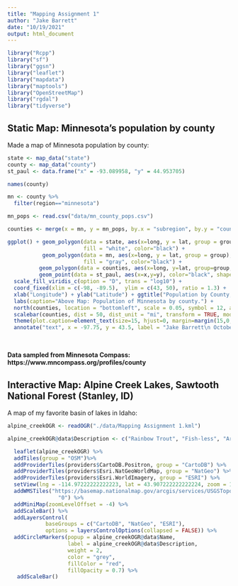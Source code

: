 ```yaml
---
title: "Mapping Assignment 1"
author: "Jake Barrett"
date: "10/19/2021"
output: html_document
---
```


```r
library("Rcpp")
library("sf")
library("ggsn")
library("leaflet")
library("mapdata")
library("maptools")
library("OpenStreetMap")
library("rgdal")
library("tidyverse")
```

## **Static Map**: Minnesota's population by county

Made a map of Minnesota population by county: 

```r
state <- map_data("state")
county <- map_data("county")
st_paul <- data.frame("x" = -93.089958, "y" = 44.953705) 

names(county)

mn <- county %>% 
  filter(region=="minnesota")

mn_pops <- read.csv("data/mn_county_pops.csv")

counties <- merge(x = mn, y = mn_pops, by.x = "subregion", by.y = "county", all = TRUE)

ggplot() + geom_polygon(data = state, aes(x=long, y = lat, group = group),
                        fill = "white", color="black") + 
           geom_polygon(data = mn, aes(x=long, y = lat, group = group),
                        fill = "gray", color="black") + 
          geom_polygon(data = counties, aes(x=long, y=lat, group=group, fill = population), color = "white") + 
          geom_point(data = st_paul, aes(x=x,y=y), color="black", shape=8, size=3) + 
  scale_fill_viridis_c(option = "D", trans = "log10") + 
  coord_fixed(xlim = c(-98, -89.5),  ylim = c(43, 50), ratio = 1.3) + 
  xlab("Longitude") + ylab("Latitude") + ggtitle("Population by County, MN") + 
  labs(caption="Above Map: Population of Minnesota by county.") + 
  north(counties, location = "bottomleft", scale = 0.05, symbol = 12, anchor = c(x= -91.5, y= 49)) + 
  scalebar(counties, dist = 50, dist_unit = "mi", transform = TRUE, model = "WGS84", location = "bottomleft", st.dist = 0.05, st.size = 3, anchor = c(x=-92,y=45)) + 
  theme(plot.caption=element_text(size=15, hjust=0, margin=margin(15,0,0,0))) + 
  annotate("text", x = -97.75, y = 43.5, label = "Jake Barrett\n October 2021", size = 2.5)
```
$~$

**Data sampled from Minnesota Compass: https://www.mncompass.org/profiles/county**


## **Interactive Map**: Alpine Creek Lakes, Sawtooth National Forest (Stanley, ID) 

A map of my favorite basin of lakes in Idaho: 

```r
alpine_creekOGR <- readOGR("./data/Mapping Assignment 1.kml")

alpine_creekOGR@data$Description <- c("Rainbow Trout", "Fish-less", "Arctic Grayling, Westslope Cutthroat Trout", "Westslope Cutthroat Trout", "California Golden Trout", "Arctic Grayling, Rainbow Trout, Westslope Cutthroat Trout", "Rainbow Trout, Westslope Cutthroat Trout", "Fish-less", "Rainbow Trout, Westslope Cutthroat Trout", "Westslope Cutthroat Trout")

  leaflet(alpine_creekOGR) %>% 
  addTiles(group = "OSM")%>%
  addProviderTiles(providers$CartoDB.Positron, group = "CartoDB") %>%
  addProviderTiles(providers$Esri.NatGeoWorldMap, group = "NatGeo") %>%
  addProviderTiles(providers$Esri.WorldImagery, group = "ESRI") %>%
  setView(lng = -114.97222222222223, lat = 43.907222222222224, zoom = 13.4) %>%
  addWMSTiles("https://basemap.nationalmap.gov/arcgis/services/USGSTopo/MapServer/WmsServer", layers = 
                "0") %>%
  addMiniMap(zoomLevelOffset = -4) %>%
  addScaleBar() %>% 
  addLayersControl(
            baseGroups = c("CartoDB", "NatGeo", "ESRI"),
            options = layersControlOptions(collapsed = FALSE)) %>%
  addCircleMarkers(popup = alpine_creekOGR@data$Name,
                   label = alpine_creekOGR@data$Description,
                   weight = 2,
                   color = "grey",
                   fillColor = "red",
                   fillOpacity = 0.7) %>%
   addScaleBar()
```
